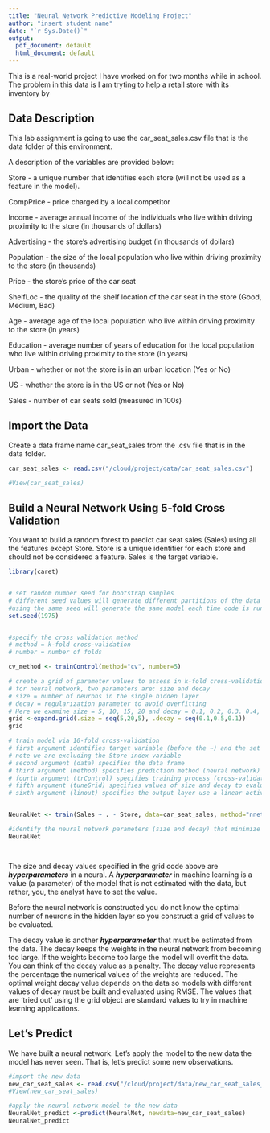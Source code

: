 ```yaml
---
title: "Neural Network Predictive Modeling Project"
author: "insert student name"
date: "`r Sys.Date()`"
output:
  pdf_document: default
  html_document: default
---
```


This is a real-world project I have worked on for two months while in school. The problem in this data is I am tryting to help a retail store with its inventory by 


## Data Description

This lab assignment is going to use the car_seat_sales.csv file that is the data folder of this environment.

A description of the variables are provided below:

Store - a unique number that identifies each store (will not be used as a feature in the model).

CompPrice - price charged by a local competitor

Income - average annual income of the individuals who live within driving proximity to the store (in thousands of dollars)

Advertising - the store’s advertising budget (in thousands of dollars)

Population - the size of the local population who live within driving proximity to the store (in thousands)

Price - the store’s price of the car seat

ShelfLoc - the quality of the shelf location of the car seat in the store (Good, Medium, Bad)

Age - average age of the local population who live within driving proximity to the store (in years)

Education - average number of years of education for the local population who live within driving proximity to the store (in years)

Urban - whether or not the store is in an urban location (Yes or No)

US - whether the store is in the US or not (Yes or No)

Sales - number of car seats sold (measured in 100s)

## Import the Data
Create a data frame name car_seat_sales from the .csv file that is in the data folder.

```r
car_seat_sales <- read.csv("/cloud/project/data/car_seat_sales.csv")

#View(car_seat_sales)

```


## Build a Neural Network Using 5-fold Cross Validation

You want to build a random forest to predict car seat sales (Sales) using all the features except Store. Store is a unique identifier for each store and should not be considered a feature. Sales is the target variable.

```r
library(caret)


# set random number seed for bootstrap samples
# different seed values will generate different partitions of the data
#using the same seed will generate the same model each time code is run
set.seed(1975)


#specify the cross validation method
# method = k-fold cross-validation
# number = number of folds

cv_method <- trainControl(method="cv", number=5)

# create a grid of parameter values to assess in k-fold cross-validation
# for neural network, two parameters are: size and decay
# size = number of neurons in the single hidden layer
# decay = regularization parameter to avoid overfitting
# Here we examine size = 5, 10, 15, 20 and decay = 0.1, 0.2, 0.3. 0.4, 0.5
grid <-expand.grid(.size = seq(5,20,5), .decay = seq(0.1,0.5,0.1)) 
grid

# train model via 10-fold cross-validation
# first argument identifies target variable (before the ~) and the set of features variables (after the ~)
# note we are excluding the Store index variable 
# second argument (data) specifies the data frame
# third argument (method) specifies prediction method (neural network)
# fourth argument (trControl) specifies training process (cross-validation)
# fifth argument (tuneGrid) specifies values of size and decay to evaluate
# sixth argument (linout) specifies the output layer use a linear activation function 


NeuralNet <- train(Sales ~ . - Store, data=car_seat_sales, method="nnet", trControl=cv_method, tuneGrid=grid, lineout=TRUE)

#identify the neural network parameters (size and decay) that minimize RMSE
NeuralNet




```

The size and decay values specified in the grid code above are **_hyperparameters_** in a neural. A **_hyperparameter_** in machine learning is a value (a parameter) of the model that is not estimated with the data, but rather, you, the analyst have to set the value.

Before the neural network is constructed you do not know the optimal number of neurons in the hidden layer so you construct a grid of values to be evaluated.

The decay value is another **_hyperparameter_** that must be estimated from the data. The decay keeps the weights in the neural network from becoming too large. If the weights become too large the model will overfit the data. You can think of the decay value as a penalty. The decay value represents the percentage the numerical values of the weights are reduced. The optimal weight decay value depends on the data so models with different values of decay must be built and evaluated using RMSE. The values that are 'tried out' using the grid object are standard values to try in machine learning applications.


## Let's Predict

We have built a neural network. Let’s apply the model to the new data the model has never seen. That is, let’s predict some new observations.

```r

#import the new data
new_car_seat_sales <- read.csv("/cloud/project/data/new_car_seat_sales_data.csv")
#View(new_car_seat_sales)

#apply the neural network model to the new data
NeuralNet_predict <-predict(NeuralNet, newdata=new_car_seat_sales)
NeuralNet_predict


```
